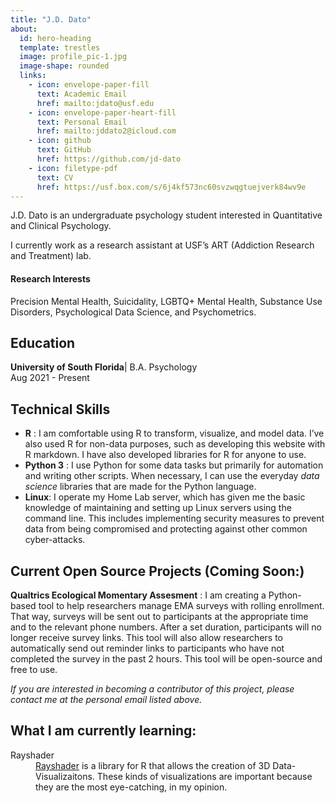 ```yaml
---
title: "J.D. Dato"
about:
  id: hero-heading
  template: trestles
  image: profile_pic-1.jpg
  image-shape: rounded
  links:
    - icon: envelope-paper-fill
      text: Academic Email
      href: mailto:jdato@usf.edu
    - icon: envelope-paper-heart-fill
      text: Personal Email
      href: mailto:jddato2@icloud.com
    - icon: github
      text: GitHub
      href: https://github.com/jd-dato
    - icon: filetype-pdf
      text: CV
      href: https://usf.box.com/s/6j4kf573nc60svzwqgtuejverk84wv9e
---
```


<meta
  name="description"
  content="J.D. Joseph Dato psychology student Tampa Florida University of South Florida">
<meta name="viewport" content="width=device-width, initial-scale=1.0, user-scalable=yes">

J.D. Dato is an undergraduate psychology student interested in Quantitative and Clinical Psychology.

I currently work as a research assistant at USF's ART (Addiction Research and Treatment) lab.

#### Research Interests
Precision Mental Health, Suicidality, LGBTQ+ Mental Health, Substance Use Disorders, Psychological Data Science, and Psychometrics.

## Education

**University of South Florida**| B.A. Psychology   
Aug 2021 - Present


## Technical Skills

* **R** : I am comfortable using R to transform, visualize, and model data. I've also used R for non-data purposes, such as developing this website with R markdown. I have also developed libraries for R for anyone to use.
* **Python 3** : I use Python for some data tasks but primarily for automation and writing other scripts. When necessary, I can use the everyday *data science* libraries that are made for the Python language.
* **Linux**: I operate my Home Lab server, which has given me the basic knowledge of maintaining and setting up Linux servers using the command line. This includes implementing security measures to prevent data from being compromised and protecting against other common cyber-attacks.

## Current Open Source Projects (Coming Soon:)
**Qualtrics Ecological Momentary Assesment** :
I am creating a Python-based tool to help researchers manage EMA surveys with rolling enrollment. That way, surveys will be sent out to participants at the appropriate time and to the relevant phone numbers. After a set duration, participants will no longer receive survey links. This tool will also allow researchers to automatically send out reminder links to participants who have not completed the survey in the past 2 hours. This tool will be open-source and free to use.

*If you are interested in becoming a contributor of this project, please contact me at the personal email listed above.*

## What I am currently learning:

Rayshader
: [Rayshader](https://www.rayshader.com) is a library for R that allows the creation of 3D Data-Visualizaitons. These kinds of visualizations are important because they are the most eye-catching, in my opinion.




